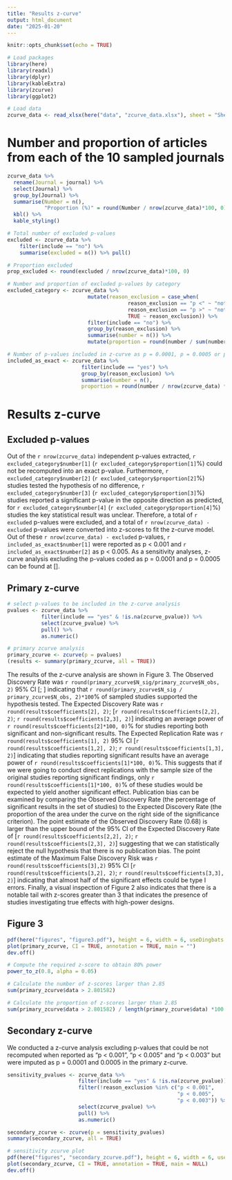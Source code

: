 ```yaml
---
title: "Results z-curve"
output: html_document
date: "2025-01-20"
---
```


```r

knitr::opts_chunk$set(echo = TRUE)

# Load packages
library(here)
library(readxl)
library(dplyr)
library(kableExtra)
library(zcurve)
library(ggplot2)

# Load data
zcurve_data <- read_xlsx(here("data", "zcurve_data.xlsx"), sheet = "Sheet1")

```


# Number and proportion of articles from each of the 10 sampled journals
```r

zcurve_data %>% 
  rename(Journal = journal) %>%
  select(Journal) %>% 
  group_by(Journal) %>% 
  summarise(Number = n(),
            "Proportion (%)" = round(Number / nrow(zcurve_data)*100, 0)) %>%
  kbl() %>%
  kable_styling()

```


```r

# Total number of excluded p-values
excluded <- zcurve_data %>% 
    filter(include == "no") %>% 
    summarise(excluded = n()) %>% pull()

# Proportion excluded
prop_excluded <- round(excluded / nrow(zcurve_data)*100, 0) 

```



```r

# Number and proportion of excluded p-values by category
excluded_category <- zcurve_data %>% 
                          mutate(reason_exclusion = case_when(
                                       reason_exclusion == "p <" ~ "not reported",
                                       reason_exclusion == "p >" ~ "not reported",
                                       TRUE ~ reason_exclusion)) %>%
                          filter(include == "no") %>% 
                          group_by(reason_exclusion) %>%
                          summarise(number = n()) %>%
                          mutate(proportion = round(number / sum(number) * 100, 0))  

```


```r

# Number of p-values included in z-curve as p = 0.0001, p = 0.0005 or p = 0.0003
included_as_exact <- zcurve_data %>% 
                        filter(include == "yes") %>% 
                        group_by(reason_exclusion) %>% 
                        summarise(number = n(),
                        proportion = round(number / nrow(zcurve_data) * 100, 1))

```

# Results z-curve

## Excluded p-values
Out of the `r nrow(zcurve_data)` independent p-values extracted,  `r excluded_category$number[1]` (`r excluded_category$proportion[1]`%) could not be recomputed into an exact p-value. Furthermore, 
`r excluded_category$number[2]` (`r excluded_category$proportion[2]`%) studies tested the hypothesis of no difference, `r excluded_category$number[3]` (`r excluded_category$proportion[3]`%) studies reported a significant p-value in the opposite direction as predicted, for `r excluded_category$number[4]` (`r excluded_category$proportion[4]`%) studies the key statistical result was unclear. Therefore, a total of `r excluded` p-values were excluded, and a total of `r nrow(zcurve_data) - excluded` p-values were converted into z-scores to fit the z-curve model. Out of these `r nrow(zcurve_data) - excluded` p-values, `r included_as_exact$number[1]` were reported as p < 0.001 and `r included_as_exact$number[2]` as p < 0.005. As a sensitivity analyses, z-curve analysis excluding the p-values coded as p = 0.0001 and p = 0.0005 can be found at []. 


## Primary z-curve
```r

# select p-values to be included in the z-curve analysis
pvalues <- zcurve_data %>%
           filter(include == "yes" & !is.na(zcurve_pvalue)) %>%
           select(zcurve_pvalue) %>%
           pull() %>%
           as.numeric()

# primary zcurve analysis
primary_zcurve <- zcurve(p = pvalues)
(results <- summary(primary_zcurve, all = TRUE))

```

The results of the z-curve analysis are shown in Figure 3. The Observed Discovery Rate was `r round(primary_zcurve$N_sig/primary_zcurve$N_obs, 2)` 95% CI [; ] indicating that `r round(primary_zcurve$N_sig / primary_zcurve$N_obs, 2)*100`% of sampled studies supported the hypothesis tested. The Expected Discovery Rate 
was `r round(results$coefficients[2], 2)`; [`r round(results$coefficients[2,2], 2)`; `r round(results$coefficients[2,3], 2)`] indicating an average power of `r round(results$coefficients[2]*100, 0)`% for studies reporting both significant and non-significant results. The Expected Replication Rate was 
`r round(results$coefficients[1], 2)` 95% CI [`r round(results$coefficients[1,2], 2)`; `r round(results$coefficients[1,3], 2)`] indicating that studies reporting significant results have an average power of `r round(results$coefficients[1]*100, 0)`%. This suggests that if we were going to conduct direct replications with the sample size of the original studies reporting significant findings, only `r round(results$coefficients[1]*100, 0)`% of these studies would be expected to yield another significant effect. Publication bias can be examined by comparing the Observed Discovery Rate (the percentage of significant results in the set of studies) to the Expected Discovery Rate (the proportion of the area under the curve on the right side of the significance criterion). The point estimate of the Observed Discovery Rate (0.68) is larger than the upper bound of the 95% CI of the Expected Discovery Rate of [`r round(results$coefficients[2,2], 2)`; `r round(results$coefficients[2,3], 2)`] suggesting that we can statistically reject the null hypothesis that there is no publication bias. The point estimate of the Maximum False Discovery Risk was `r round(results$coefficients[3],2)` 95% CI [`r round(results$coefficients[3,2], 2)`; `r round(results$coefficients[3,3], 2)`] indicating that almost half of the significant effects could be type I errors. Finally, a visual inspection of Figure 2 also indicates that there is a notable tail with z-scores greater than 3 that indicates the presence of studies investigating true effects with high-power designs.

## Figure 3
```r

pdf(here("figures", "figure3.pdf"), height = 6, width = 6, useDingbats = F)
plot(primary_zcurve, CI = TRUE, annotation = TRUE, main = "")
dev.off()

```


```r

# Compute the required z-score to obtain 80% power
power_to_z(0.8, alpha = 0.05)

# Calculate the number of z-scores larger than 2.85
sum(primary_zcurve$data > 2.801582) 

# Calculate the proportion of z-scores larger than 2.85
sum(primary_zcurve$data > 2.801582) / length(primary_zcurve$data) *100

```

## Secondary z-curve
We conducted a z-curve analysis excluding p-values that could be not recomputed 
when reported as "p < 0.001", "p < 0.005" and "p < 0.003" but were imputed as 
p = 0.0001 and 0.0005 in the primary z-curve.
```r

sensitivity_pvalues <- zcurve_data %>%
                       filter(include == "yes" & !is.na(zcurve_pvalue)) %>%
                       filter(!reason_exclusion %in% c("p < 0.001", 
                                                       "p < 0.005",
                                                       "p < 0.003")) %>%
                       select(zcurve_pvalue) %>%
                       pull() %>%
                       as.numeric()

secondary_zcurve <- zcurve(p = sensitivity_pvalues)
summary(secondary_zcurve, all = TRUE) 

```


```r

# sensitivity zcurve plot
pdf(here("figures", "secondary_zcurve.pdf"), height = 6, width = 6, useDingbats = F)
plot(secondary_zcurve, CI = TRUE, annotation = TRUE, main = NULL)
dev.off()

```
